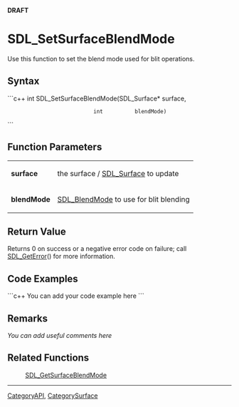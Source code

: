 <!-- pragma section-numbers off -->
<!-- pragma disable-camelcase -->
'''DRAFT'''

= SDL_SetSurfaceBlendMode =
Use this function to set the blend mode used for blit operations.


== Syntax ==
```c++
int SDL_SetSurfaceBlendMode(SDL_Surface* surface,
                            int          blendMode)
```

== Function Parameters ==
{|
|'''surface'''
|the surface / [[SDL_Surface]] to update
|-
|'''blendMode'''
|[[SDL_BlendMode]] to use for blit blending
|}

== Return Value ==
Returns 0 on success or a negative error code on failure; call [[SDL_GetError]]() for more information.

== Code Examples ==
```c++
You can add your code example here
```

== Remarks ==
''You can add useful comments here''

== Related Functions ==
:[[SDL_GetSurfaceBlendMode]]

----
[[CategoryAPI]], [[CategorySurface]]
